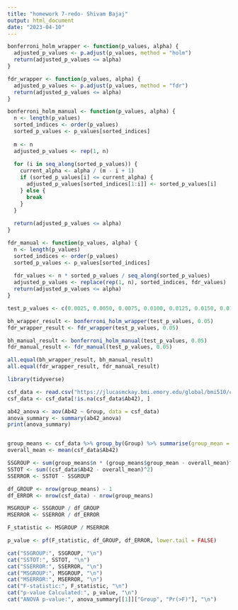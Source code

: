 ```yaml
---
title: "homework 7-redo- Shivam Bajaj"
output: html_document
date: "2023-04-10"
---
```


```r
bonferroni_holm_wrapper <- function(p_values, alpha) {
  adjusted_p_values <- p.adjust(p_values, method = "holm")
  return(adjusted_p_values <= alpha)
}

fdr_wrapper <- function(p_values, alpha) {
  adjusted_p_values <- p.adjust(p_values, method = "fdr")
  return(adjusted_p_values <= alpha)
}

bonferroni_holm_manual <- function(p_values, alpha) {
  n <- length(p_values)
  sorted_indices <- order(p_values)
  sorted_p_values <- p_values[sorted_indices]
  
  m <- n
  adjusted_p_values <- rep(1, n)
  
  for (i in seq_along(sorted_p_values)) {
    current_alpha <- alpha / (m - i + 1)
    if (sorted_p_values[i] <= current_alpha) {
      adjusted_p_values[sorted_indices[1:i]] <- sorted_p_values[i]
    } else {
      break
    }
  }
  
  return(adjusted_p_values <= alpha)
}

fdr_manual <- function(p_values, alpha) {
  n <- length(p_values)
  sorted_indices <- order(p_values)
  sorted_p_values <- p_values[sorted_indices]
  
  fdr_values <- n * sorted_p_values / seq_along(sorted_p_values)
  adjusted_p_values <- replace(rep(1, n), sorted_indices, fdr_values)
  return(adjusted_p_values <= alpha)
}

test_p_values <- c(0.0025, 0.0050, 0.0075, 0.0100, 0.0125, 0.0150, 0.0175, 0.0200, 0.0225, 0.0250)

bh_wrapper_result <- bonferroni_holm_wrapper(test_p_values, 0.05)
fdr_wrapper_result <- fdr_wrapper(test_p_values, 0.05)

bh_manual_result <- bonferroni_holm_manual(test_p_values, 0.05)
fdr_manual_result <- fdr_manual(test_p_values, 0.05)

all.equal(bh_wrapper_result, bh_manual_result)
all.equal(fdr_wrapper_result, fdr_manual_result)

```

```r
library(tidyverse)

csf_data <- read.csv("https://jlucasmckay.bmi.emory.edu/global/bmi510/csf.csv")
csf_data <- csf_data[!is.na(csf_data$Ab42), ]

ab42_anova <- aov(Ab42 ~ Group, data = csf_data)
anova_summary <- summary(ab42_anova)
print(anova_summary)


group_means <- csf_data %>% group_by(Group) %>% summarise(group_mean = mean(Ab42), n = n())
overall_mean <- mean(csf_data$Ab42)

SSGROUP <- sum(group_means$n * (group_means$group_mean - overall_mean)^2)
SSTOT <- sum((csf_data$Ab42 - overall_mean)^2)
SSERROR <- SSTOT - SSGROUP

df_GROUP <- nrow(group_means) - 1
df_ERROR <- nrow(csf_data) - nrow(group_means)

MSGROUP <- SSGROUP / df_GROUP
MSERROR <- SSERROR / df_ERROR

F_statistic <- MSGROUP / MSERROR

p_value <- pf(F_statistic, df_GROUP, df_ERROR, lower.tail = FALSE)

cat("SSGROUP:", SSGROUP, "\n")
cat("SSTOT:", SSTOT, "\n")
cat("SSERROR:", SSERROR, "\n")
cat("MSGROUP:", MSGROUP, "\n")
cat("MSERROR:", MSERROR, "\n")
cat("F-statistic:", F_statistic, "\n")
cat("p-value Calculated:", p_value, "\n")
cat("ANOVA p-value:", anova_summary[[1]]["Group", "Pr(>F)"], "\n")


```